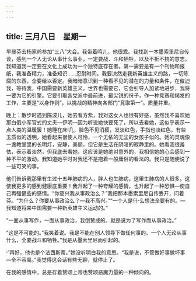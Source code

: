 ```yaml
---
---
---
```

title: 三月八日　星期一
---




早晨芬去杨家岭参加“三八”大会。我带着鸣儿，他很乖。我找到一本墨索里尼自传谈，感到一个人无论从事什么事业，一定要战．斗和牺牲，以及不折不挠的意志。我知道我一定要在文化上成功为一个独特底存在者。第一需要是有一个刊物和报纸，我准备精力，准备知识……忍耐时间。我要决然走我新英雄主义的路，一切陈腐的东西，全要给以否定。我暗暗意识到一种看不见的潜在的力量和条件，在催迫我，等待我，中国需要新英雄主义，世界也需要它，它会引导人加紧地进步，我将一要为它的引擎。它要引取各党派中最前进，最尖锐的份子，作一种竞赛和揭发的工作，主要是“以身作则”，以挑战的精神向各部门“竞取第一”。质量并重。

晚上：散步时遇到陈波儿，她去看方紫，我对这女人也很有好感，虽然我不喜欢她那白俄小军官式的丈夫―伊明―因为听说她快要死了，所以去看她，这似乎表示一点人类的温暖罢！她睡在床l几，脸色不见消疲，发淡红色，手指也淡红色，有些玉质似的透明，她看起来很使人可怜，一个无依的无尘的女孩子似的。她的灵魂像一盏教堂里的长明灯，安静，美丽，但它是生活在阴暗的寂静里的。她看我很羞怯，表示着淡然，但我底去看她，这应该是她绝对意外的，我相信她的心会感到一种不平的激动。我知道她平时对我还不是抱着一般庸俗的看法的。我只是随便说了一些可笑的事。

他们告诉我那里有生过十五年肺病的人，胖人也生肺病，这里生肺病的人很多。这使我更多的感到健康底重要！我升起了一种夸耀的感情，也升起了一种恐惧―使自己再强健些的感情。“你高兴我从事政治么？”我把那本墨索里尼自传丢开，问着芬。“为什么？你要从事政治么？―我不高兴。”“一个人是什·么想法全要有的。―我知道将来中国需要一种新英雄主义运动的。”

“一面从事写作，一面从事政治，我倒赞成的。就是说为了写作而从事政治。”

“这是不可能的。”我笑着说。我是不能在别人领导下做任何事的。一个人无论从事什么，全要战斗和牺牲。”我是从墨索里尼而引起的。

·“再好，他也是个法西斯蒂。”她没听明白我的意思。“我是说，不管做好事做坏事―全不容易。”我觉得这会话有些无聊，就停止了。

在我的感情中，总是存着赞颂上帝也赞颂恶魔力量的一种倾向的。